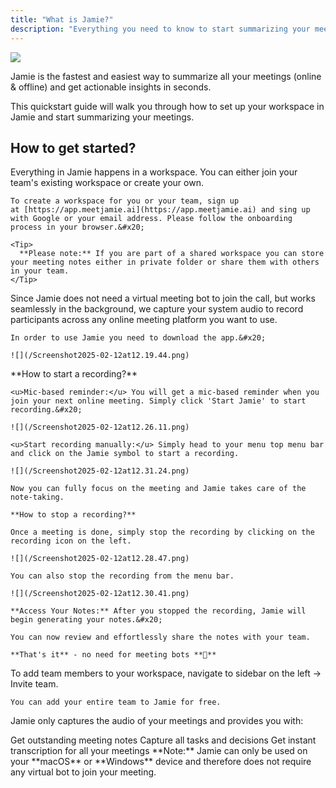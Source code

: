 ```yaml
---
title: "What is Jamie?"
description: "Everything you need to know to start summarizing your meetings with Jamie. This quickstart guide will walk you through how to set up your account and start summarize your meetings. "
---
```


![](/Screenshot2025-02-12at11.19.56.png)

Jamie is the fastest and easiest way to summarize all your meetings (online & offline) and get actionable insights in seconds.

This quickstart guide will walk you through how to set up your workspace in Jamie and start summarizing your meetings.

## How to get started?

<AccordionGroup>
  <Accordion title="Create your workspace" defaultOpen={false} icon="plus">
    Everything in Jamie happens in a workspace. You can either join your team's existing workspace or create your own.&#x20;

    To create a workspace for you or your team, sign up at [https://app.meetjamie.ai](https://app.meetjamie.ai) and sing up with Google or your email address. Please follow the onboarding process in your browser.&#x20;

    <Tip>
      **Please note:** If you are part of a shared workspace you can store your meeting notes either in private folder or share them with others in your team.
    </Tip>
  </Accordion>

  <Accordion title="Download Recorder" defaultOpen={false} icon="download">
    Since Jamie does not need a virtual meeting bot to join the call, but works seamlessly in the background, we capture your system audio to record participants across any online meeting platform you want to use.&#x20;

    In order to use Jamie you need to download the app.&#x20;

    ![](/Screenshot2025-02-12at12.19.44.png)
  </Accordion>

  <Accordion title="Summarize your first meeting" defaultOpen={false} icon="play">
    **How to start a recording?**&#x20;

    <u>Mic-based reminder:</u> You will get a mic-based reminder when you join your next online meeting. Simply click 'Start Jamie' to start recording.&#x20;

    ![](/Screenshot2025-02-12at12.26.11.png)

    <u>Start recording manually:</u> Simply head to your menu top menu bar and click on the Jamie symbol to start a recording.

    ![](/Screenshot2025-02-12at12.31.24.png)

    Now you can fully focus on the meeting and Jamie takes care of the note-taking.

    **How to stop a recording?**

    Once a meeting is done, simply stop the recording by clicking on the recording icon on the left.

    ![](/Screenshot2025-02-12at12.28.47.png)

    You can also stop the recording from the menu bar.

    ![](/Screenshot2025-02-12at12.30.41.png)

    **Access Your Notes:** After you stopped the recording, Jamie will begin generating your notes.&#x20;

    You can now review and effortlessly share the notes with your team.

    **That's it** - no need for meeting bots **🎉**
  </Accordion>

  <Accordion title="Invite your team" defaultOpen={false} icon="user-plus">
    To add team members to your workspace, navigate to sidebar on the left → Invite team.&#x20;

    You can add your entire team to Jamie for free.
  </Accordion>
</AccordionGroup>

Jamie only captures the audio of your meetings and provides you with:

<CardGroup cols={3}>
  <Card title="Meeting Notes" icon="pen-to-square">
    Get outstanding meeting notes
  </Card>

  <Card title="Action Items" icon="check">
    Capture all tasks and decisions
  </Card>

  <Card title="Transcript" icon="Text">
    Get instant transcription for all your meetings
  </Card>
</CardGroup>

<Warning>
  **Note:** Jamie can only be used on your **macOS** or **Windows** device and therefore does not require any virtual bot to join your meeting.
</Warning>